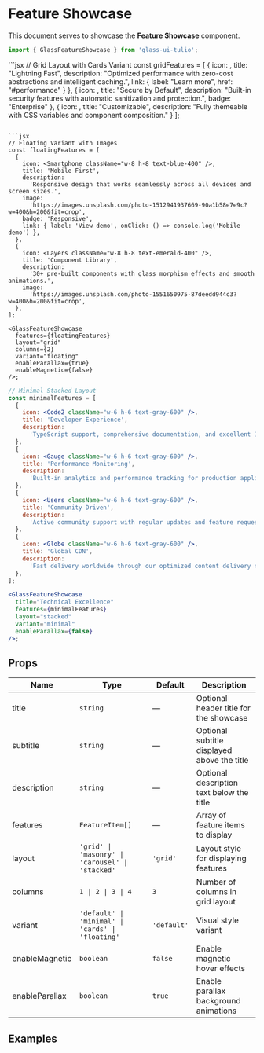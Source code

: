 # Feature Showcase

This document serves to showcase the **Feature Showcase** component.

```jsx
import { GlassFeatureShowcase } from 'glass-ui-tulio';
```

<ComponentShowcase>
  ```jsx
  // Grid Layout with Cards Variant
  const gridFeatures = [
    {
      icon: <Zap className="w-6 h-6 text-blue-500" />,
      title: "Lightning Fast",
      description: "Optimized performance with zero-cost abstractions and intelligent caching.",
      link: { label: "Learn more", href: "#performance" }
    },
    {
      icon: <Shield className="w-6 h-6 text-green-500" />,
      title: "Secure by Default",
      description: "Built-in security features with automatic sanitization and protection.",
      badge: "Enterprise"
    },
    {
      icon: <Palette className="w-6 h-6 text-purple-500" />,
      title: "Customizable",
      description: "Fully themeable with CSS variables and component composition."
    }
  ];

<GlassFeatureShowcase
  title="Why Choose Glass UI?"
  subtitle="Features"
  description="Discover the powerful features that make Glass UI the perfect choice for modern applications."
  features={gridFeatures}
  layout="grid"
  columns={3}
  variant="cards"
  enableMagnetic={true}
/>
```

```jsx
// Floating Variant with Images
const floatingFeatures = [
  {
    icon: <Smartphone className="w-8 h-8 text-blue-400" />,
    title: 'Mobile First',
    description:
      'Responsive design that works seamlessly across all devices and screen sizes.',
    image:
      'https://images.unsplash.com/photo-1512941937669-90a1b58e7e9c?w=400&h=200&fit=crop',
    badge: 'Responsive',
    link: { label: 'View demo', onClick: () => console.log('Mobile demo') },
  },
  {
    icon: <Layers className="w-8 h-8 text-emerald-400" />,
    title: 'Component Library',
    description:
      '30+ pre-built components with glass morphism effects and smooth animations.',
    image:
      'https://images.unsplash.com/photo-1551650975-87deedd944c3?w=400&h=200&fit=crop',
  },
];

<GlassFeatureShowcase
  features={floatingFeatures}
  layout="grid"
  columns={2}
  variant="floating"
  enableParallax={true}
  enableMagnetic={false}
/>;
```

```jsx
// Minimal Stacked Layout
const minimalFeatures = [
  {
    icon: <Code2 className="w-6 h-6 text-gray-600" />,
    title: 'Developer Experience',
    description:
      'TypeScript support, comprehensive documentation, and excellent IDE integration.',
  },
  {
    icon: <Gauge className="w-6 h-6 text-gray-600" />,
    title: 'Performance Monitoring',
    description:
      'Built-in analytics and performance tracking for production applications.',
  },
  {
    icon: <Users className="w-6 h-6 text-gray-600" />,
    title: 'Community Driven',
    description:
      'Active community support with regular updates and feature requests.',
  },
  {
    icon: <Globe className="w-6 h-6 text-gray-600" />,
    title: 'Global CDN',
    description:
      'Fast delivery worldwide through our optimized content delivery network.',
  },
];

<GlassFeatureShowcase
  title="Technical Excellence"
  features={minimalFeatures}
  layout="stacked"
  variant="minimal"
  enableParallax={false}
/>;
```

</ComponentShowcase>

## Props

| Name           | Type                                              | Default     | Description                                 |
| -------------- | ------------------------------------------------- | ----------- | ------------------------------------------- |
| title          | `string`                                          | —           | Optional header title for the showcase      |
| subtitle       | `string`                                          | —           | Optional subtitle displayed above the title |
| description    | `string`                                          | —           | Optional description text below the title   |
| features       | `FeatureItem[]`                                   | —           | Array of feature items to display           |
| layout         | `'grid' \| 'masonry' \| 'carousel' \| 'stacked'`  | `'grid'`    | Layout style for displaying features        |
| columns        | `1 \| 2 \| 3 \| 4`                                | `3`         | Number of columns in grid layout            |
| variant        | `'default' \| 'minimal' \| 'cards' \| 'floating'` | `'default'` | Visual style variant                        |
| enableMagnetic | `boolean`                                         | `false`     | Enable magnetic hover effects               |
| enableParallax | `boolean`                                         | `true`      | Enable parallax background animations       |

## Examples
